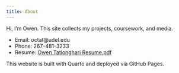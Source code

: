 ```yaml
---
title: About
---
```


Hi, I'm Owen. This site collects my projects, coursework, and media.

- Email: octat@udel.edu
- Phone: 267-481-3233
- Resume: [Owen Tatlonghari Resume.pdf](assets/Owen%20Tatlonghari%20Resume.pdf)

This website is built with Quarto and deployed via GitHub Pages.
